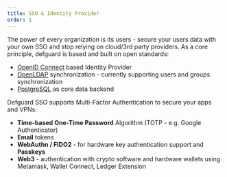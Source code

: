 ```yaml
---
title: SSO & Identity Provider
order: 1
---
```


The power of every organization is its users - secure your users data with your own SSO and stop relying on cloud/3rd party providers.
As a core principle, defguard is based and built on open standards:

- [OpenID Connect](https://openid.net/connect/) based Identity Provider
- [OpenLDAP](https://www.openldap.org/) synchronization - currently supporting users and groups synchronization
- [PostgreSQL](https://www.postgresql.org/) as core data backend

Defguard SSO supports Multi-Factor Authentication to secure your apps and VPNs:

- **Time-based One-Time Password** Algorithm (TOTP - e.g. Google Authenticator)
- **Email** tokens
- **WebAuthn / FIDO2** - for hardware key authentication support and **Passkeys**
- **Web3** - authentication with crypto software and hardware wallets using Metamask, Wallet Connect, Ledger Extension
